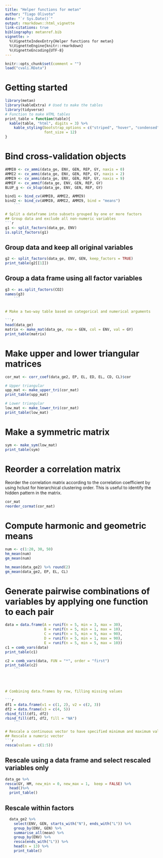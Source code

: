 ```yaml
---
title: "Helper functions for metan"
author: "Tiago Olivoto"
date: "`r Sys.Date()`"
output: rmarkdown::html_vignette
link-citations: true
bibliography: metanref.bib 
vignette: >
  %\VignetteIndexEntry{Helper functions for metan}
  %\VignetteEngine{knitr::rmarkdown}
  %\VignetteEncoding{UTF-8}
---
```



```r
knitr::opts_chunk$set(comment = "")
load("cvali.RData")
```


# Getting started

```r
library(metan)
library(kableExtra) # Used to make the tables
library(tidyverse)
# Function to make HTML tables
print_table = function(table){
  kable(table, "html", digits = 3) %>%
    kable_styling(bootstrap_options = c("striped", "hover", "condensed", "responsive"),
                  font_size = 12)
}

```



# Bind cross-validation objects

```r


AMMI0 <- cv_ammi(data_ge, ENV, GEN, REP, GY, naxis = 0)
AMMI2 <- cv_ammi(data_ge, ENV, GEN, REP, GY, naxis = 2)
AMMI9 <- cv_ammi(data_ge, ENV, GEN, REP, GY, naxis = 9)
AMMIF <- cv_ammif(data_ge, ENV, GEN, REP, GY)
BLUP_g <- cv_blup(data_ge, ENV, GEN, REP, GY)

```


```r
bind1 <- bind_cv(AMMI0, AMMI2, AMMI9)
bind2 <- bind_cv(AMMI0, AMMI2, AMMI9, bind = "means")
    ```

# Split a dataframe into subsets grouped by one or more factors
## Group data and exclude all non-numeric variables
```r
g1 <- split_factors(data_ge, ENV)
is.split_factors(g1)

```


## Group data and keep all original variables
```r
g2 <- split_factors(data_ge, ENV, GEN, keep_factors = TRUE)
print_table(g2[[1]])
```


## Group a data frame using all factor variables
```r
g3 <- as.split_factors(CO2)
names(g3)
    ```


# Make a two-way table based on categorical and numerical arguments

```r
head(data_ge)
matrix <- make_mat(data_ge, row = GEN, col = ENV, val = GY)
print_table(matrix)

```

# Make upper and lower triangular matrices
```r
cor_mat <- corr_coef(data_ge2, EP, EL, ED, EL, CD, CL)$cor

# Upper triangular
upp_mat <- make_upper_tri(cor_mat)
print_table(upp_mat)

# Lower triangular
low_mat <- make_lower_tri(cor_mat)
print_table(low_mat)

```

# Make a symmetric matrix

```r
sym <- make_sym(low_mat)
print_table(sym)

```


# Reorder a correlation matrix

Reorder the correlation matrix according to the correlation coefficient by using  hclust for hierarchical clustering order. This is useful to identify the hidden pattern in the matrix.

```r
cor_mat
reorder_cormat(cor_mat)
```


# Compute harmonic and geometric means
```r
num <- c(1:20, 30, 50)
hm_mean(num)
gm_mean(num)

hm_mean(data_ge2) %>% round(2)
gm_mean(data_ge2, EP, EL, CL)
```



# Generate pairwise combinations of variables by applying one function to each pair
```r
data = data.frame(A = runif(n = 5, min = 3, max = 30),
                  B = runif(n = 5, min = 1, max = 10),
                  C = runif(n = 5, min = 9, max = 90),
                  D = runif(n = 5, min = 1, max = 90),
                  E = runif(n = 5, min = 5, max = 10))
c1 = comb_vars(data)
print_table(c1)

c2 = comb_vars(data, FUN = "*", order = "first")
print_table(c2)
    ```




# Combining data.frames by row, filling missing values

```r
df1 = data.frame(v1 = c(1, 2), v2 = c(2, 3))
df2 = data.frame(v3 = c(4, 5))
rbind_fill(df1, df2)
rbind_fill(df1, df2, fill = "NA")
    ```

# Rescale a continuous vector to have specified minimum and maximum values
## Rescale a numeric vector
```r
resca(values = c(1:5))

```

## Rescale using a data frame and select rescaled variables only
```r
data_ge %>%
resca(GY, HM, new_min = 0, new_max = 1,  keep = FALSE) %>%
  head()%>%
  print_table()

```

## Rescale within factors
```r
  data_ge2 %>% 
    select(ENV, GEN, starts_with("N"), ends_with("L")) %>%
    group_by(ENV, GEN) %>%
    summarise_all(mean) %>%
    group_by(ENV) %>%
    resca(ends_with("L")) %>%
    head(n = 13) %>%
    print_table()

```

